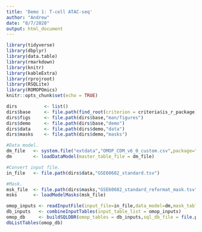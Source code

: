 ```yaml
---
title: 'Demo 1: T-cell ATAC-seq'
author: "Andrew"
date: "8/7/2020"
output: html_document
---
```


```r
library(tidyverse)
library(dbplyr)
library(data.table)
library(rmarkdown)
library(knitr)
library(kableExtra)
library(rprojroot)
library(RSQLite)
library(ROMOPOmics)
knitr::opts_chunk$set(echo = TRUE)

dirs          <- list()
dirs$base     <- file.path(find_root(criterion = criteria$is_r_package))
dirs$figs     <- file.path(dirs$base,"man/figures")
dirs$demo     <- file.path(dirs$base,"demo")
dirs$data     <- file.path(dirs$demo,"data")
dirs$masks    <- file.path(dirs$demo,"masks")
```


```r
#Data model.
dm_file   <- system.file("extdata","OMOP_CDM_v6_0_custom.csv",package="ROMOPOmics",mustWork = TRUE)
dm        <- loadDataModel(master_table_file = dm_file)

#Convert input file.
in_file   <- file.path(dirs$data,"GSE60682_standard.tsv")

#Mask.
msk_file  <- file.path(dirs$masks,"GSE60682_standard_reformat_mask.tsv")
msks      <- loadModelMasks(msk_file)

omop_inputs <- readInputFile(input_file=in_file,data_model=dm,mask_table=msks,transpose_input_table = TRUE)
db_inputs   <- combineInputTables(input_table_list = omop_inputs)
omop_db     <- buildSQLDBR(omop_tables = db_inputs,sql_db_file = file.path(dirs$base,"GSE60682_sqlDB.sqlite"))
dbListTables(omop_db)
```
